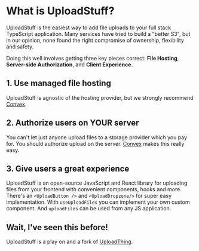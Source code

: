 # What is UploadStuff?

UploadStuff is the easiest way to add file uploads to your full stack TypeScript application. Many services have tried to build a "better S3", but in our opinion, none found the right compromise of ownership, flexibility and safety.

Doing this well involves getting three key pieces correct: **File Hosting**, **Server-side Authorization**, and **Client Experience**.

## 1. Use managed file hosting

UploadStuff is agnostic of the hosting provider, but we strongly recommend [Convex](convex.dev).

## 2. Authorize users on YOUR server

You can't let just anyone upload files to a storage provider which you pay for. You should authorize upload on the server. [Convex](convex.dev) makes this really easy.

## 3. Give users a great experience

UploadStuff is an open-source JavaScript and React library for uploading files from your frontend with convenient components, hooks and more. There's an `<UploadButton />` and `<UploadDropzone/>` for super easy implementation. With `useUploadFiles` you can implement your own custom component. And `uploadFiles` can be used from any JS application.

## Wait, I've seen this before!

UploadStuff is a play on and a fork of [UploadThing](https://uploadthing.com/).
